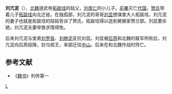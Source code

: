 '''刘亢泥'''（{{bd|?||?||}}），[[北魏|北魏]]道武帝[[拓跋珪|拓跋珪]]的姑父，[[刘库仁|刘库仁]]的小儿子。[[前秦|前秦]]灭亡[[代_(十六国)|代国]]，[[贺皇后_(拓跋寔)|贺氏]]带着儿子[[拓跋珪|拓跋珪]]向北迁徙。在独孤部，刘亢泥的哥哥[[刘显_(北朝)|刘显]]想谋害大人拓跋珪，刘亢泥的妻子也就是拓跋珪的姑姑告诉了贺氏，拓跋珪得以逃到舅舅家贺兰部。刘显要杀她，刘亢泥夫妻举族求情得免。

后来刘亢泥与堂弟[[刘罗辰|刘罗辰]]、[[刘肺泥|刘肺泥]]反抗刘显。刘显被[[后燕|后燕]]和北魏的联军所败后，刘亢泥向后燕投降，封乌桓王，率部迁往[[定州市|中山]]。后来在和北魏作战时阵亡。

==参考文献==
*《[[魏书|魏书]]》列传第一

[[Category:五胡十六国人物|L]]